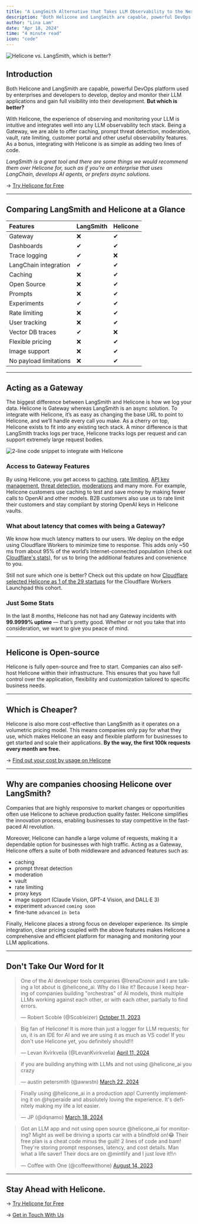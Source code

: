 ```yaml
---
title: "A LangSmith Alternative that Takes LLM Observability to the Next Level"
description: "Both Helicone and LangSmith are capable, powerful DevOps platform used by enterprises and developers building LLM applications. But which is better?"
author: "Lina Lam"
date: "Apr 18, 2024"
time: "4 minute read"
icon: "code"
---
```


![Helicone vs. LangSmith, which is better?](/assets/blog/langsmith-vs-helicone/cover-image.webp)

## Introduction

Both Helicone and LangSmith are capable, powerful DevOps platform used by enterprises and developers to develop, deploy and monitor their LLM applications and gain full visibility into their development. **But which is better?**

With Helicone, the experience of observing and monitoring your LLM is intuitive and integrates well into any LLM observability tech stack. Being a Gateway, we are able to offer caching, prompt threat detection, moderation, vault, rate limiting, customer portal and other useful observability features. As a bonus, integrating with Helicone is as simple as adding two lines of code.

*LangSmith is a great tool and there are some things we would recommend them over Helicone for, such as if you’re an enterprise that uses LangChain, develops AI agents, or prefers async solutions.*

→ [Try Helicone for Free](https://www.helicone.ai/signup)

---

## Comparing LangSmith and Helicone at a Glance

| Features              | LangSmith | Helicone | 
| :-------------------- | :---------- | :----------- |
| Gateway               | ❌         | ✔  
| Dashboards            | ✔          | ✔ 
| Trace logging         | ✔          | ❌
| LangChain integration | ✔          | ✔ 
| Caching               | ❌         | ✔ 
| Open Source           | ❌         | ✔ 
| Prompts               | ❌         | ✔ 
| Experiments           | ✔          | ✔ 
| Rate limiting         | ❌          | ✔ 
| User tracking         | ❌          | ✔ 
| Vector DB traces      | ✔          | ❌
| Flexible pricing      | ❌          | ✔  |
| Image support         | ❌          | ✔  |
| No payload limitations| ❌          | ✔  |

---

## Acting as a Gateway

The biggest difference between LangSmith and Helicone is how we log your data. Helicone is Gateway whereas LangSmith is an async solution. To integrate with Helicone, it’s as easy as changing the base URL to point to Helicone, and we’ll handle every call you make. As a cherry on top, Helicone exists to fit into any existing tech stack. A minor difference is that LangSmith tracks logs per trace, Helicone tracks logs per request and can support extremely large request bodies. 

![2-line code snippet to integrate with Helicone](/assets/blog/langsmith-vs-helicone/code.png)
 
### Access to Gateway Features

By using Helicone, you get access to [caching](https://docs.helicone.ai/features/advanced-usage/caching), [rate limiting](https://docs.helicone.ai/features/advanced-usage/custom-rate-limits), [API key management](https://docs.helicone.ai/features/advanced-usage/vault), [threat detection](https://docs.helicone.ai/features/advanced-usage/llm-security), [moderations](https://docs.helicone.ai/features/advanced-usage/moderations) and many more. For example, Helicone customers use caching to test and save money by making fewer calls to OpenAI and other models. B2B customers also use us to rate limit their customers and stay compliant by storing OpenAI keys in Helicone vaults. 

### What about latency that comes with being a Gateway? 

We know how much latency matters to our users. We deploy on the edge using Cloudflare Workers to minimize time to response. This adds only ~50 ms from about 95% of the world’s Internet-connected population (check out [Cloudflare's stats](https://www.cloudflare.com/network/)), for us to bring the additional features and convenience to you. 

Still not sure which one is better? Check out this update on how [Cloudflare selected Helicone as 1 of the 29 startups](https://blog.cloudflare.com/2024-community-update) for the Cloudflare Workers Launchpad this cohort. 

### Just Some Stats

In the last 8 months, Helicone has not had any Gateway incidents with **99.9999% uptime** — that’s pretty good. Whether or not you take that into consideration, we want to give you peace of mind. 

---

## Helicone is Open-source

Helicone is fully open-source and free to start. Companies can also self-host Helicone within their infrastructure. This ensures that you have full control over the application, flexibility and customization tailored to specific business needs.

---

## Which is Cheaper? 

Helicone is also more cost-effective than LangSmith as it operates on a volumetric pricing model. This means companies only pay for what they use, which makes Helicone an easy and flexible platform for businesses to get started and scale their applications. **By the way, the first 100k requests every month are free.**

→ [Find out your cost by usage on Helicone](https://www.helicone.ai/pricing)

---

## Why are companies choosing Helicone over LangSmith? 

Companies that are highly responsive to market changes or opportunities often use Helicone to achieve production quality faster. Helicone simplifies the innovation process, enabling businesses to stay competitive in the fast-paced AI revolution.

Moreover, Helicone can handle a large volume of requests, making it a dependable option for businesses with high traffic. Acting as a Gateway, Helicone offers a suite of both middleware and advanced features such as: 

- caching
- prompt threat detection
- moderation
- vault
- rate limiting
- proxy keys
- image support (Claude Vision, GPT-4 Vision, and DALL·E 3)
- experiment `advanced` `coming soon`
- fine-tune `advanced` `in beta`

Finally, Helicone places a strong focus on developer experience. Its simple integration, clear pricing coupled with the above features makes Helicone a comprehensive and efficient platform for managing and monitoring your LLM applications. 

---

## Don't Take Our Word for It


<blockquote class="twitter-tweet"><p lang="en" dir="ltr">One of the AI developer tools companies @IrenaCronin and I are talking a lot about is @helicone_ai. Why do I like it? Because I keep hearing of companies building "orchestras" of AI models, think multiple LLMs working against each other, or with each other, partially to find errors. </p>&mdash; Robert Scoble (@Scobleizer) <a href="https://twitter.com/Scobleizer/status/1712000693903733085?ref_src=twsrc%5Etfw%7Ctwcamp%5Etweetembed%7Ctwterm%5E1712000693903733085%7Ctwgr%5E%7Ctwcon%5Es1_&ref_url=notion%3A%2F%2Fwww.notion.so%2Fhelicone%2Faa80460dbd6040768479d967622e1c63%3Fv%3D457c71516b8d473ba09324abf7ff66e5p%3D6922dbe068584c8bbb4b92c6e8964bd3pm%3Ds">October 11, 2023</a></blockquote> <script async src="https://platform.twitter.com/widgets.js" charset="utf-8"></script>


<blockquote class="twitter-tweet"><p lang="en" dir="ltr">Big fan of Helicone! It is more than just a logger for LLM requests; for us, it is an IDE for AI and we are using it as much as VS code! If you don't use Helicone yet, you definitely should!!!</p>&mdash; Levan Kvirkvelia (@LevanKvirkvelia) <a href="https://twitter.com/LevanKvirkvelia/status/1778492158984483309?ref_src=twsrc%5Etfw%7Ctwcamp%5Etweetembed%7Ctwterm%5E1778492158984483309%7Ctwgr%5E%7Ctwcon%5Es1_&ref_url=notion%3A%2F%2Fwww.notion.so%2Fhelicone%2Faa80460dbd6040768479d967622e1c63%3Fv%3D457c71516b8d473ba09324abf7ff66e5p%3D6922dbe068584c8bbb4b92c6e8964bd3pm%3Ds">April 11, 2024</a></blockquote> <script async src="https://platform.twitter.com/widgets.js" charset="utf-8"></script>


<blockquote class="twitter-tweet"><p lang="en" dir="ltr">if you are building anything with LLMs and not using 
@helicone_ai you crazy</p>&mdash; austin petersmith (@awwstn) <a href="https://twitter.com/awwstn/status/1771378988734443696?ref_src=twsrc%5Etfw%7Ctwcamp%5Etweetembed%7Ctwterm%5E1771378988734443696%7Ctwgr%5E%7Ctwcon%5Es1_&ref_url=notion%3A%2F%2Fwww.notion.so%2Fhelicone%2Faa80460dbd6040768479d967622e1c63%3Fv%3D457c71516b8d473ba09324abf7ff66e5p%3D6922dbe068584c8bbb4b92c6e8964bd3pm%3Ds">March 22, 2024</a></blockquote> <script async src="https://platform.twitter.com/widgets.js" charset="utf-8"></script>


<blockquote class="twitter-tweet"><p lang="en" dir="ltr">Finally using @helicone_ai in a production app! Currently implementing it on @hyperaide and absolutely loving the experience. It's definitely making my life a lot easier.</p>&mdash; JP (@dqnamo) <a href="https://twitter.com/dqnamo/status/1769756709973819603?ref_src=twsrc%5Etfw%7Ctwcamp%5Etweetembed%7Ctwterm%5E1769756709973819603%7Ctwgr%5E%7Ctwcon%5Es1_&ref_url=notion%3A%2F%2Fwww.notion.so%2Fhelicone%2Faa80460dbd6040768479d967622e1c63%3Fv%3D457c71516b8d473ba09324abf7ff66e5p%3D6922dbe068584c8bbb4b92c6e8964bd3pm%3Ds">March 18, 2024</a></blockquote> <script async src="https://platform.twitter.com/widgets.js" charset="utf-8"></script>


<blockquote class="twitter-tweet"><p lang="en" dir="ltr">Got an LLM app and not using open source @helicone_ai for monitoring? Might as well be driving a sports car with a blindfold on!😂 Their free plan is a cheat code minus the guilt! 2 lines of code and bam! They're storing prompt responses, latency, and cost details. Man what a life saver! Their docs are on @mintlify and I just love it!!🔥 </p>&mdash; Coffee with One (@coffeewithone) <a href="https://twitter.com/coffeewithone/status/1691218842855538688?ref_src=twsrc%5Etfw%7Ctwcamp%5Etweetembed%7Ctwterm%5E1691218842855538688%7Ctwgr%5E%7Ctwcon%5Es1_&ref_url=notion%3A%2F%2Fwww.notion.so%2Fhelicone%2Faa80460dbd6040768479d967622e1c63%3Fv%3D457c71516b8d473ba09324abf7ff66e5p%3D6922dbe068584c8bbb4b92c6e8964bd3pm%3Ds">August 14, 2023</a></blockquote> <script async src="https://platform.twitter.com/widgets.js" charset="utf-8"></script>

---

## Stay Ahead with Helicone. 

→ [Try Helicone for Free](https://www.helicone.ai/signup)

→ [Get in Touch With Us](https://www.helicone.ai/contact)

